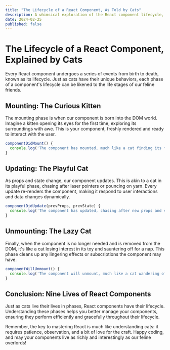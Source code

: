 ```yaml
---
title: "The Lifecycle of a React Component, As Told by Cats"
description: A whimsical exploration of the React component lifecycle, with each stage humorously explained through the behavior of cats. Perfect for developers looking to understand lifecycle methods in a more relatable and entertaining way.
date: 2024-02-25
published: false
---
```


# The Lifecycle of a React Component, Explained by Cats

Every React component undergoes a series of events from birth to death, known as its lifecycle. Just as cats have their unique behaviors, each phase of a component's lifecycle can be likened to the life stages of our feline friends.

## Mounting: The Curious Kitten

The mounting phase is when our component is born into the DOM world. Imagine a kitten opening its eyes for the first time, exploring its surroundings with awe. This is your component, freshly rendered and ready to interact with the user.

```jsx
componentDidMount() {
  console.log('The component has mounted, much like a cat finding its favorite sunny spot.');
}
```

## Updating: The Playful Cat

As props and state change, our component updates. This is akin to a cat in its playful phase, chasing after laser pointers or pouncing on yarn. Every update re-renders the component, making it respond to user interactions and data changes dynamically.

```jsx
componentDidUpdate(prevProps, prevState) {
  console.log('The component has updated, chasing after new props and state like a cat after a laser dot.');
}
```

## Unmounting: The Lazy Cat

Finally, when the component is no longer needed and is removed from the DOM, it's like a cat losing interest in its toy and sauntering off for a nap. This phase cleans up any lingering effects or subscriptions the component may have.

```jsx
componentWillUnmount() {
  console.log('The component will unmount, much like a cat wandering off to find a quiet place to rest.');
}
```

## Conclusion: Nine Lives of React Components

Just as cats live their lives in phases, React components have their lifecycle. Understanding these phases helps you better manage your components, ensuring they perform efficiently and gracefully throughout their lifecycle.

Remember, the key to mastering React is much like understanding cats: it requires patience, observation, and a bit of love for the craft. Happy coding, and may your components live as richly and interestingly as our feline overlords!
